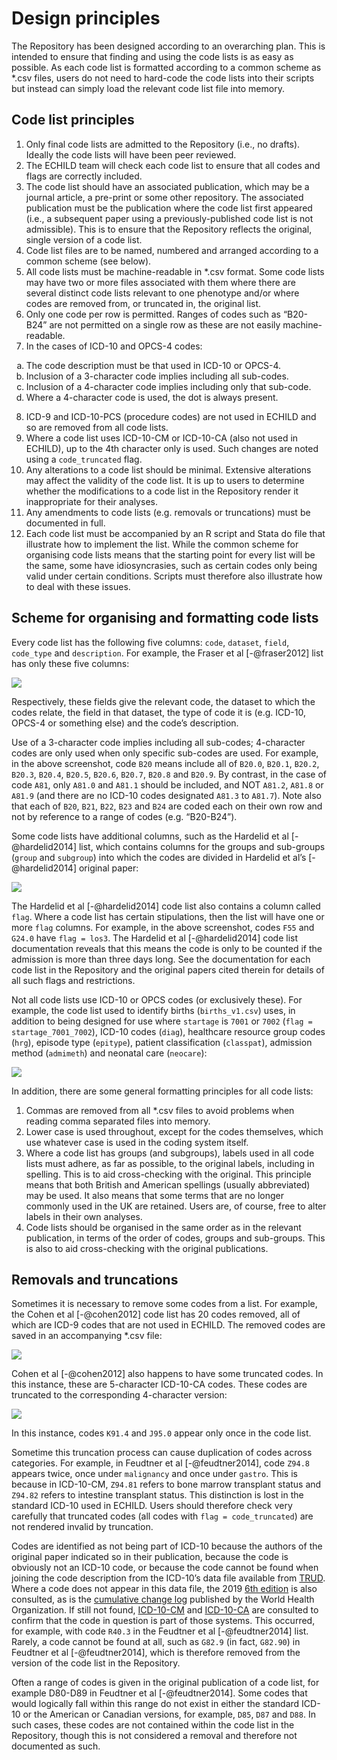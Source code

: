 # Design principles {.unnumbered}

The Repository has been designed according to an overarching plan. This is intended to ensure that finding and using the code lists is as easy as possible. As each code list is formatted according to a common scheme as *.csv files, users do not need to hard-code the code lists into their scripts but instead can simply load the relevant code list file into memory.

## Code list principles

1. Only final code lists are admitted to the Repository (i.e., no drafts). Ideally the code lists will have been peer reviewed.
2. The ECHILD team will check each code list to ensure that all codes and flags are correctly included.
3. The code list should have an associated publication, which may be a journal article, a pre-print or some other repository. The associated publication must be the publication where the code list first appeared (i.e., a subsequent paper using a previously-published code list is not admissible). This is to ensure that the Repository reflects the original, single version of a code list.
4. Code list files are to be named, numbered and arranged according to a common scheme (see below).
5. All code lists must be machine-readable in *.csv format. Some code lists may have two or more files associated with them where there are several distinct code lists relevant to one phenotype and/or where codes are removed from, or truncated in, the original list.
6. Only one code per row is permitted. Ranges of codes such as “B20-B24” are not permitted on a single row as these are not easily machine-readable.
7. In the cases of ICD-10 and OPCS-4 codes:
a. The code description must be that used in ICD-10 or OPCS-4.
b. Inclusion of a 3-character code implies including all sub-codes.
c. Inclusion of a 4-character code implies including only that sub-code.
d. Where a 4-character code is used, the dot is always present.
8. ICD-9 and ICD-10-PCS (procedure codes) are not used in ECHILD and so are removed from all code lists.
9. Where a code list uses ICD-10-CM or ICD-10-CA (also not used in ECHILD), up to the 4th character only is used. Such changes are noted using a `code_truncated` flag.
10. Any alterations to a code list should be minimal. Extensive alterations may affect the validity of the code list. It is up to users to determine whether the modifications to a code list in the Repository render it inappropriate for their analyses.
11. Any amendments to code lists (e.g. removals or truncations) must be documented in full.
12. Each code list must be accompanied by an R script and Stata do file that illustrate how to implement the list. While the common scheme for organising code lists means that the starting point for every list will be the same, some have idiosyncrasies, such as certain codes only being valid under certain conditions. Scripts must therefore also illustrate how to deal with these issues.

## Scheme for organising and formatting code lists

Every code list has the following five columns: `code`, `dataset`, `field`, `code_type` and `description`. For example, the Fraser et al [-@fraser2012] list has only these five columns:

![](static/scr_fraser_parslow.png){fig-alt="A screenshot showing the Fraser et al code list in Excel."}

Respectively, these fields give the relevant code, the dataset to which the codes relate, the field in that dataset, the type of code it is (e.g. ICD-10, OPCS-4 or something else) and the code’s description.

Use of a 3-character code implies including all sub-codes; 4-character codes are only used when only specific sub-codes are used. For example, in the above screenshot, code `B20` means include all of `B20.0`, `B20.1`, `B20.2`, `B20.3`, `B20.4`, `B20.5`, `B20.6`, `B20.7`, `B20.8` and `B20.9`. By contrast, in the case of code `A81`, only `A81.0` and `A81.1` should be included, and NOT `A81.2`, `A81.8` or `A81.9` (and there are no ICD-10 codes designated `A81.3` to `A81.7`). Note also that each of `B20`, `B21`, `B22`, `B23` and `B24` are coded each on their own row and not by reference to a range of codes (e.g. “B20-B24”).

Some code lists have additional columns, such as the Hardelid et al [-@hardelid2014] list, which contains columns for the groups and sub-groups (`group` and `subgroup`) into which the codes are divided in Hardelid et al’s [-@hardelid2014] original paper:

![](static/scr_hardelid.png){fig-alt="A screenshot showing the Hardelid et al code list in Excel."}

The Hardelid et al [-@hardelid2014] code list also contains a column called `flag`. Where a code list has certain stipulations, then the list will have one or more `flag` columns. For example, in the above screenshot, codes `F55` and `G24.0` have `flag = los3`. The Hardelid et al [-@hardelid2014] code list documentation reveals that this means the code is only to be counted if the admission is more than three days long. See the documentation for each code list in the Repository and the original papers cited therein for details of all such flags and restrictions.

Not all code lists use ICD-10 or OPCS codes (or exclusively these). For example, the code list used to identify births (`births_v1.csv`) uses, in addition to being designed for use where `startage` is `7001` or `7002` (`flag = startage_7001_7002`), ICD-10 codes (`diag`), healthcare resource group codes (`hrg`), episode type (`epitype`), patient classification (`classpat`), admission method (`admimeth`) and neonatal care (`neocare`):

![](static/scr_births.png){fig-alt="A screenshot showing the births code list in Excel."}

In addition, there are some general formatting principles for all code lists:

1. Commas are removed from all *.csv files to avoid problems when reading comma separated files into memory.
2. Lower case is used throughout, except for the codes themselves, which use whatever case is used in the coding system itself.
3. Where a code list has groups (and subgroups), labels used in all code lists must adhere, as far as possible, to the original labels, including in spelling. This is to aid cross-checking with the original. This principle means that both British and American spellings (usually abbreviated) may be used. It also means that some terms that are no longer commonly used in the UK are retained. Users are, of course, free to alter labels in their own analyses.
4. Code lists should be organised in the same order as in the relevant publication, in terms of the order of codes, groups and sub-groups. This is also to aid cross-checking with the original publications.

## Removals and truncations

Sometimes it is necessary to remove some codes from a list. For example, the Cohen et al [-@cohen2012] code list has 20 codes removed, all of which are ICD-9 codes that are not used in ECHILD. The removed codes are saved in an accompanying *.csv file:

![](static/scr_cohen_rem.png){fig-alt="A screenshot showing the codes removed from the Cohen et al code list in Excel."}

Cohen et al [-@cohen2012] also happens to have some truncated codes. In this instance, these are 5-character ICD-10-CA codes. These codes are truncated to the corresponding 4-character version:

![](static/scr_cohen_trun.png){fig-alt="A screenshot showing the codes truncated in the Cohen et al code list in Excel."}

In this instance, codes `K91.4` and `J95.0` appear only once in the code list.

Sometime this truncation process can cause duplication of codes across categories. For example, in Feudtner et al [-@feudtner2014], code `Z94.8` appears twice, once under `malignancy` and once under `gastro`. This is because in ICD-10-CM, `Z94.81` refers to bone marrow transplant status and `Z94.82` refers to intestine transplant status. This distinction is lost in the standard ICD-10 used in ECHILD. Users should therefore check very carefully that truncated codes (all codes with `flag = code_truncated`) are not rendered invalid by truncation.

Codes are identified as not being part of ICD-10 because the authors of the original paper indicated so in their publication, because the code is obviously not an ICD-10 code, or because the code cannot be found when joining the code description from the ICD-10’s data file available from [TRUD](https://isd.digital.nhs.uk/trud/users/guest/filters/0/categories/28). Where a code does not appear in this data file, the 2019 [6th edition](https://icd.who.int/browse10/2019/en) is also consulted, as is the [cumulative change log](https://www.who.int/publications/m/item/official-who-updates-combined-1996-2019-volume-1) published by the World Health Organization. If still not found, [ICD-10-CM](https://www.icd10data.com/ICD10CM/Codes) and [ICD-10-CA](https://secure.cihi.ca/estore/productSeries.htm?pc=PCC1860) are consulted to confirm that the code in question is part of those systems. This occurred, for example, with code `R40.3` in the Feudtner et al [-@feudtner2014] list. Rarely, a code cannot be found at all, such as `G82.9` (in fact, `G82.90`) in Feudtner et al [-@feudtner2014], which is therefore removed from the version of the code list in the Repository.

Often a range of codes is given in the original publication of a code list, for example D80-D89 in Feudtner et al [-@feudtner2014]. Some codes that would logically fall within this range do not exist in either the standard ICD-10 or the American or Canadian versions, for example, `D85`, `D87` and `D88`. In such cases, these codes are not contained within the code list in the Repository, though this is not considered a removal and therefore not documented as such.
